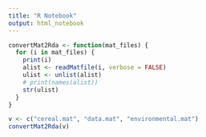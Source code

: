 ```yaml
---
title: "R Notebook"
output: html_notebook
---
```


```r
convertMat2Rda <- function(mat_files) {
  for (i in mat_files) {
    print(i)
    alist <- readMatfile(i, verbose = FALSE)
    ulist <- unlist(alist)
    # print(names(alist))
    str(ulist)
  }
}
```


```r
v <- c("cereal.mat", "data.mat", "environmental.mat")
convertMat2Rda(v)
```

